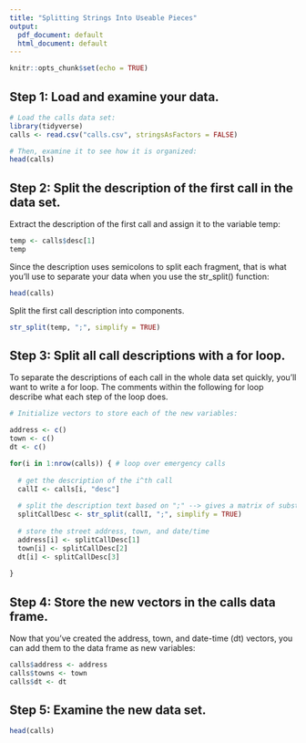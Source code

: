 ```yaml
---
title: "Splitting Strings Into Useable Pieces"
output:
  pdf_document: default
  html_document: default
---
```


```r
knitr::opts_chunk$set(echo = TRUE)
```

## Step 1: Load and examine your data.
```r
# Load the calls data set: 
library(tidyverse)
calls <- read.csv("calls.csv", stringsAsFactors = FALSE)

# Then, examine it to see how it is organized: 
head(calls)
```

## Step 2: Split the description of the first call in the data set.
Extract the description of the first call and assign it to the variable temp:

```r
temp <- calls$desc[1]
temp
```
Since the description uses semicolons to split each fragment, that is what you'll use to separate your data when you use the str_split() function:
```r
head(calls)
```

Split the first call description into components.

```r
str_split(temp, ";", simplify = TRUE)
```

## Step 3: Split all call descriptions with a for loop.
To separate the descriptions of each call in the whole data set quickly, you'll want to write a for loop. The comments within the following for loop describe what each step of the loop does.   

```r
# Initialize vectors to store each of the new variables:

address <- c()
town <- c()
dt <- c()

for(i in 1:nrow(calls)) { # loop over emergency calls
  
  # get the description of the i^th call
  callI <- calls[i, "desc"] 
  
  # split the description text based on ";" --> gives a matrix of substrings
  splitCallDesc <- str_split(callI, ";", simplify = TRUE) 
  
  # store the street address, town, and date/time
  address[i] <- splitCallDesc[1]
  town[i] <- splitCallDesc[2]
  dt[i] <- splitCallDesc[3]
  
}
```

## Step 4: Store the new vectors in the calls data frame.
Now that you've created the address, town, and date-time (dt) vectors, you can add them to the data frame as new variables:

```r
calls$address <- address
calls$towns <- town
calls$dt <- dt
```

## Step 5: Examine the new data set.
```r
head(calls)
```
